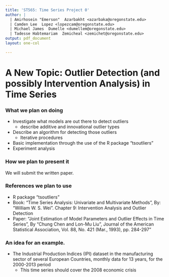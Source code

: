 ```yaml
---
title: 'ST565: Time Series Project 0'
author: | 
  | Amirhosein "Emerson"  Azarbakht <azarbaka@oregonstate.edu>
  | Camden Lee  Lopez <lopezcam@oregonstate.edu>
  | Michael James  Dumelle <dumellem@oregonstate.edu>
  | Tadesse Habtemariam  Zemicheal <zemichet@oregonstate.edu>
output: pdf_document
layout: one-col

---
```


# A New Topic: Outlier Detection (and possibly Intervention Analysis) in Time Series


### What we plan on doing

- Investigate what models are out there to detect outliers
  - describe additive and innovational outlier types
- Describe an algorithm for detecting those outliers
  - Iterative procedures
- Basic implementation through the use of the R package "tsoutliers"
- Experiment analysis

### How we plan to present it 

We will submit the written paper. 

### References we plan to use

- R package "tsoutliers"
- Book: "Time Series Analysis: Univariate and Multivariate Methods", By: "William W. S. Wei". Chapter 9: Intervention Analysis and Outlier Detection
- Paper: "Joint Estimation of Model Parameters and Outlier Effects in Time Series", By "Chung Chen and Lon-Mu Liu", Journal of the American Statistical Association, Vol. 88, No. 421 (Mar., 1993), pp. 284-297"

### An idea for an example.

- The Industrial Production Indices (IPI) dataset in the manufacturing sector of several European Countries, monthly data for 13 years, for the 2000-2013 period
  - This time series should cover the 2008 economic crisis

